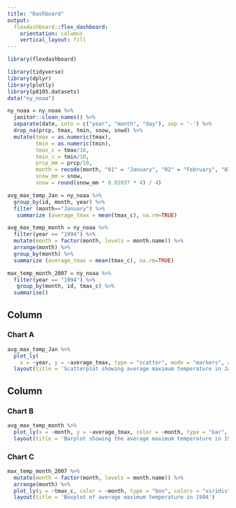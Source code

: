 ```yaml
---
title: "Dashboard"
output: 
  flexdashboard::flex_dashboard:
    orientation: columns
    vertical_layout: fill
---
```


```r
library(flexdashboard)

library(tidyverse)
library(dplyr)
library(plotly)
library(p8105.datasets)
data("ny_noaa")
```

```r
ny_noaa = ny_noaa %>% 
  janitor::clean_names() %>%
  separate(date, into = c("year", "month", "day"), sep = '-') %>%
  drop_na(prcp, tmax, tmin, snow, snwd) %>% 
  mutate(tmax = as.numeric(tmax),
         tmin = as.numeric(tmin),
         tmax_c = tmax/10,
         tmin_c = tmin/10,
         prcp_mm = prcp/10,
         month = recode(month, "01" = "January", "02" = "February", "03" = "March", "04" = "April", "05" = "May", "06" = "June", "07" = "July", "08" = "August", "09" = "September", "10" = "October", "11" = "November", "12" = "December"),
         snow_mm = snow, 
         snow = round(snow_mm * 0.03937 * 4) / 4)

avg_max_temp_Jan = ny_noaa %>%  
  group_by(id, month, year) %>% 
  filter (month=="January") %>% 
   summarize (average_tmax = mean(tmax_c), na.rm=TRUE) 

avg_max_temp_month = ny_noaa %>%  
  filter(year == "1994") %>% 
  mutate(month = factor(month, levels = month.name)) %>%
  arrange(month) %>% 
  group_by(month) %>% 
  summarize (average_tmax = mean(tmax_c), na.rm=TRUE) 

max_temp_month_2007 = ny_noaa %>% 
  filter(year == "1994") %>% 
   group_by(month, id, tmax_c) %>% 
  summarise()
```


Column {data-width=650}
-----------------------------------------------------------------------

### Chart A

```r
avg_max_temp_Jan %>%
  plot_ly(
    x = ~year, y = ~average_tmax, type = "scatter", mode = "markers", alpha = 0.5) %>% 
  layout(title = 'Scatterplot showing average maximum temperature in January')
```

Column {data-width=350}
-----------------------------------------------------------------------

### Chart B

```r
avg_max_temp_month %>%  
  plot_ly(x = ~month, y = ~average_tmax, color = ~month, type = "bar", colors = "viridis") %>% 
  layout(title = 'Barplot showing the average maximum temperature in 1994')
```

### Chart C

```r
max_temp_month_2007 %>%  
  mutate(month = factor(month, levels = month.name)) %>%
  arrange(month) %>% 
  plot_ly(y = ~tmax_c, color = ~month, type = "box", colors = "viridis") %>% 
  layout(title = 'Boxplot of average maximum temperature in 1994')
```

